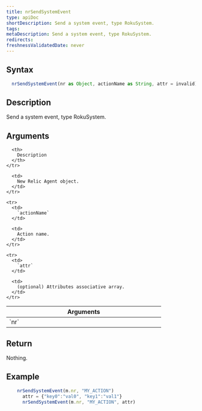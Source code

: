 ```yaml
---
title: nrSendSystemEvent
type: apiDoc
shortDescription: Send a system event, type RokuSystem.
tags:
metaDescription: Send a system event, type RokuSystem.
redirects:
freshnessValidatedDate: never
---
```


## Syntax

```js
  nrSendSystemEvent(nr as Object, actionName as String, attr = invalid) as Void
```

## Description

Send a system event, type RokuSystem.

## Arguments

<table>
  <thead>
    <tr>
      <th width="25%">
        Arguments
      </th>

      <th>
        Description
      </th>
    </tr>
  </thead>

  <tbody>
    <tr>
      <td>
        `nr`
      </td>

      <td>
        New Relic Agent object.
      </td>
    </tr>

    <tr>
      <td>
        `actionName`
      </td>

      <td>
        Action name.
      </td>
    </tr>

    <tr>
      <td>
        `attr`
      </td>

      <td>
        (optional) Attributes associative array.
      </td>
    </tr>
  </tbody>
</table>
	
## Return

Nothing.
	
## Example

```js
  	nrSendSystemEvent(m.nr, "MY_ACTION")
	  attr = {"key0":"val0", "key1":"val1"}
	  nrSendSystemEvent(m.nr, "MY_ACTION", attr)
```


